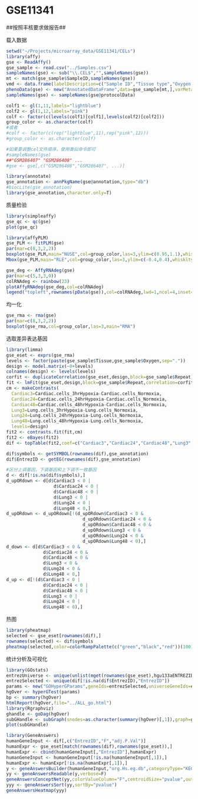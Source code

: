 GSE11341
========================================================

##按照丰核要求做报告##

载入数据
```r
setwd("~/Projects/microarray_data/GSE11341/CELs")
library(affy)
gse <- ReadAffy()
gse_sample <- read.csv("../Samples.csv")
sampleNames(gse) <- sub("\\.CEL$","",sampleNames(gse))
mt <- match(gse_sample$SampleID,sampleNames(gse))
vmd <- data.frame(labelDescription=c("Sample ID","Tissue type","Oxygen status","Repeat times"))
phenoData(gse) <- new("AnnotatedDataFrame",data=gse_sample[mt,],varMetadata=vmd)
sampleNames(gse) <- sampleNames(gse@protocolData)

colf1 <- gl(1,11,labels="lightblue")
colf2 <- gl(1,12,labels="pink")
colf <- factor(c(levels(colf1)[colf1],levels(colf2)[colf2]))
group_color <- as.character(colf)
#或者
#colf <- factor(c(rep("lightblue",11),rep("pink",12)))
#group_color <- as.character(colf)

#如果要调整cel文件顺序，使用类似命令即可
#sampleNames(gse)
##"GSM286407" "GSM286408" ...
#gse <- gse[,c("GSM286408","GSM286407", ...)]

library(annotate)
gse_annotation <- annPkgName(gse@annotation,type="db")
#biocLite(gse_annotation)
library(gse_annotation,character.only=T)
```

质量检验

```r
library(simpleaffy)
gse_qc <- qc(gse)
plot(gse_qc)

library(affyPLM)
gse_PLM <- fitPLM(gse)
par(mar=c(8,3,2,2))
boxplot(gse_PLM,main="NUSE",col=group_color,las=3,ylim=c(0.95,1.1),whisklty=0)
Mbox(gse_PLM,main="RLE",col=group_color,las=3,ylim=c(-0.4,0.4),whisklty=0)

gse_deg <- AffyRNAdeg(gse)
par(mar=c(5,3,3,0))
colRNAdeg <- rainbow(23)
plotAffyRNAdeg(gse_deg,col=colRNAdeg)
legend("topleft",rownames(pData(gse)),col=colRNAdeg,lwd=1,ncol=4,inset=0.05,cex=0.5)
```

均一化

```r
gse_rma <- rma(gse)
par(mar=c(8,3,2,2))
boxplot(gse_rma,col=group_color,las=3,main="RMA")
```

选取差异表达基因

```r
library(limma)
gse_eset <- exprs(gse_rma)
levels <- factor(paste(gse_sample$Tissue,gse_sample$Oxygen,sep="."))
design <- model.matrix(~0+levels)
colnames(design) <- levels(levels)
corfit <- duplicateCorrelation(gse_eset,design,block=gse_sample$Repeat)
fit <- lmFit(gse_eset,design,block=gse_sample$Repeat,correlation=corfit$consensus.correlation)
cm <- makeContrasts(
  Cardiac3=Cardiac.cells_3hrHypoxia-Cardiac.cells_Normoxia,
  Cardiac24=Cardiac.cells_24hrHypoxia-Cardiac.cells_Normoxia,
  Cardiac48=Cardiac.cells_48hrHypoxia-Cardiac.cells_Normoxia,
  Lung3=Lung.cells_3hrHypoxia-Lung.cells_Normoxia,
  Lung24=Lung.cells_24hrHypoxia-Lung.cells_Normoxia,
  Lung48=Lung.cells_48hrHypoxia-Lung.cells_Normoxia,
  levels=design)
fit2 <- contrasts.fit(fit,cm)
fit2 <- eBayes(fit2)
dif <- topTable(fit2,coef=c("Cardiac3","Cardiac24","Cardiac48","Lung3","Lung24","Lung48"),number=335)

dif$symbols <- getSYMBOL(rownames(dif),gse_annotation)
dif$EntrezID <- getEG(rownames(dif),gse_annotation)

#区分上调基因，下调基因和上下调不一致基因
d <- dif[!is.na(dif$symbols),]
d_upORdown <- d[d$Cardiac3 < 0 |
                  d$Cardiac24 < 0 |
                  d$Cardiac48 < 0 |
                  d$Lung3 < 0 |
                  d$Lung24 < 0 |
                  d$Lung48 < 0,]
d_upORdown <- d_upORdown[!(d_upORdown$Cardiac3 < 0 &
                             d_upORdown$Cardiac24 < 0 &
                             d_upORdown$Cardiac48 < 0 &
                             d_upORdown$Lung3 < 0 &
                             d_upORdown$Lung24 < 0 &
                             d_upORdown$Lung48 < 0),]
d_down <- d[d$Cardiac3 < 0 &
              d$Cardiac24 < 0 &
              d$Cardiac48 < 0 &
              d$Lung3 < 0 &
              d$Lung24 < 0 &
              d$Lung48 < 0,]
d_up <- d[!(d$Cardiac3 < 0 |
              d$Cardiac24 < 0 |
              d$Cardiac48 < 0 |
              d$Lung3 < 0 |
              d$Lung24 < 0 |
              d$Lung48 < 0),]
```

热图

```r
library(pheatmap)
selected <- gse_eset[rownames(dif),]
rownames(selected) <- dif$symbols
pheatmap(selected,color=colorRampPalette(c("green","black","red"))(100),border_color=NA)
```

统计分析及可视化

```r
library(GOstats)
entrezUniverse <- unique(unlist(mget(rownames(gse_eset),hgu133aENTREZID)))
entrezSelected <- unique(dif[!is.na(dif$EntrezID),"EntrezID"])
params <- new("GOHyperGParams",geneIds=entrezSelected,universeGeneIds=entrezUniverse,annotation=gse_annotation,ontology="BP",pvalueCutoff=0.001,conditional=F,testDirection="over")
hgOver <- hyperGTest(params)
bp <- summary(hgOver)
htmlReport(hgOver,file="../ALL_go.html")
library(Rgraphviz)
ghandle <- goDag(hgOver)
subGHandle <- subGraph(snodes=as.character(summary(hgOver)[,1]),graph=ghandle)
plot(subGHandle)

library(GeneAnswers)
humanGeneInput <- dif[,c("EntrezID","F","adj.P.Val")]
humanExpr <- gse_eset[match(rownames(dif),rownames(gse_eset)),]
humanExpr <- cbind(humanGeneInput[,"EntrezID"],humanExpr)
humanGeneInput <- humanGeneInput[!is.na(humanGeneInput[,1]),]
humanExpr <- humanExpr[!is.na(humanExpr[,1]),]
y <- geneAnswersBuilder(humanGeneInput,"org.Hs.eg.db",categoryType="KEGG",testType="hyperG",pvalueT=0.1,geneExpressionProfile=humanExpr,verbose=F)
yy <- geneAnswersReadable(y,verbose=F)
geneAnswersConceptNet(yy,colorValueColumn="F",centroidSize="pvalue",output="interactive")
yyy <- geneAnswersSort(yy,sortBy="pvalue")
geneAnswersHeatmap(yyy)
```